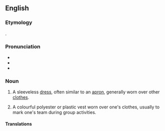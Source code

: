 ==English==

===Etymology===
{{clipping|en|pinafore}} {{suffix|en||y}}.

===Pronunciation===
* {{IPA|en|/ˈpɪni/}}
* {{audio|en|LL-Q1860 (eng)-Vealhurl-pinny.wav |Audio (UK)}}
* {{rhymes|en|ɪni}}

===Noun===
{{en-noun}}

# A sleeveless [[dress]], often similar to an [[apron]], generally worn over other [[clothes]].
# {{lb|en|colloquial}} A colourful polyester or plastic vest worn over one's clothes, usually to mark one's team during group activities. 
#: {{syn|en|bib}}

====Translations====
{{trans-see|bib}}